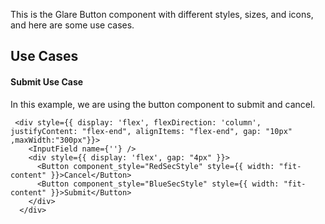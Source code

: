 
<Title>Button Component</Title>
<Meta of={ButtonStories}/>

This is the Glare Button component with different styles, sizes, and icons, and here are some use cases.

## Use Cases

#### Submit Use Case

In this example, we are using the button component to submit and cancel.

     <div style={{ display: 'flex', flexDirection: 'column', justifyContent: "flex-end", alignItems: "flex-end", gap: "10px" ,maxWidth:"300px"}}>
        <InputField name={''} />
        <div style={{ display: 'flex', gap: "4px" }}>
          <Button component_style="RedSecStyle" style={{ width: "fit-content" }}>Cancel</Button>
          <Button component_style="BlueSecStyle" style={{ width: "fit-content" }}>Submit</Button>
        </div>
      </div>

